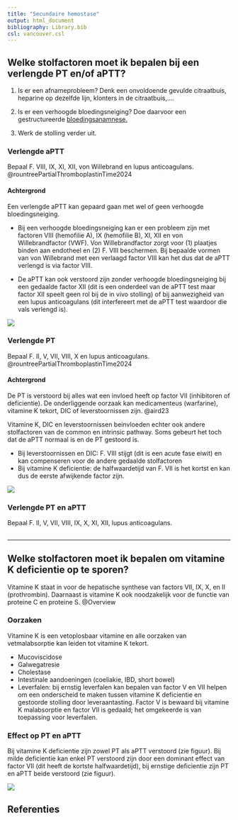```yaml
---
title: "Secundaire hemostase"
output: html_document
bibliography: Library.bib
csl: vancouver.csl
---
```



<!-- Dhttps://pmc.ncbi.nlm.nih.gov/articles/PMC4087534/#:~:text=In%20acute%20liver%20failure%2C%20plasma,with%20vWf%20is%20usually%20elevated. todo-->

<!-- Dhttps://pmc.ncbi.nlm.nih.gov/articles/PMC6710154/ todo-->

## Welke stolfactoren moet ik bepalen bij een verlengde PT en/of aPTT? {.tabset}

1. Is er een afnameprobleem? Denk een onvoldoende gevulde
citraatbuis, heparine op dezelfde lijn, klonters in de citraatbuis,....

2. Is er een verhoogde bloedingsneiging? Doe daarvoor een gestructureerde [bloedingsanamnese.](./bloedingsanamnese.html) 

3. Werk de stolling verder uit.

### Verlengde aPTT 

Bepaal F. VIII, IX, XI, XII, von Willebrand en lupus anticoagulans. @rountreePartialThromboplastinTime2024

#### Achtergrond  

Een verlengde aPTT kan gepaard gaan met wel of geen verhoogde
bloedingsneiging.

- Bij een verhoogde bloedingsneiging kan er een probleem zijn met factoren
VIII (hemofilie A), IX (hemofilie B), XI, XII en von Willebrandfactor (VWF). Von Willebrandfactor zorgt voor (1) plaatjes binden aan endotheel en (2) F. VIII beschermen. Bij bepaalde vormen van von Willebrand met een verlaagd factor VIII kan het dus dat de aPTT verlengd is via factor VIII.

- De aPTT kan ook verstoord zijn zonder verhoogde bloedingsneiging bij een
gedaalde factor XII (dit is een onderdeel van de aPTT test maar factor
XII speelt geen rol bij de in vivo stolling) of bij aanwezigheid van een
lupus anticoagulans (dit interfereert met de aPTT test waardoor die vals
verlengd is).

![](./images/aPTT.drawio.svg)

### Verlengde PT

Bepaal F. II, V, VII, VIII, X en lupus anticoagulans. @rountreePartialThromboplastinTime2024

#### Achtergrond

De PT is verstoord bij alles wat een invloed heeft op factor VII
(inhibitoren of deficientie). De onderliggende oorzaak kan medicamenteus
(warfarine), vitamine K tekort, DIC of leverstoornissen zijn. @aird23

Vitamine K, DIC en leverstoornissen beinvloeden echter ook andere
stolfactoren van de common en intrinsic pathway. Soms gebeurt het toch
dat de aPTT normaal is en de PT gestoord is.

-   Bij leverstoornissen en DIC: F. VIII stijgt (dit is een acute fase
    eiwit) en kan compenseren voor de andere gedaalde stolfactoren
-   Bij vitamine K deficientie: de halfwaardetijd van F. VII is het
    kortst en kan dus de eerste afwijkende factor zijn.

![](./images/PT.drawio.svg)

### Verlengde PT en aPTT

Bepaal F. II, V, VII, VIII, IX, X, XI, XII, lupus anticoagulans.

## 

---

## Welke stolfactoren moet ik bepalen om vitamine K deficientie op te sporen?

Vitamine K staat in voor de hepatische synthese van factors VII, IX, X,
en II (prothrombin). Daarnaast is vitamine K ook noodzakelijk voor de
functie van proteine C en proteine S. @Overview

### Oorzaken

Vitamine K is een vetoplosbaar vitamine en alle oorzaken van
vetmalabsorptie kan leiden tot vitamine K tekort.

-   Mucoviscidose
-   Galwegatresie
-   Cholestase
-   Intestinale aandoeningen (coeliakie, IBD, short bowel)
-   Leverfalen: bij ernstig leverfalen kan bepalen van factor V en VII
    helpen om een onderscheid te maken tussen vitamine K deficientie en
    gestoorde stolling door leveraantasting. Factor V is bewaard bij
    vitamine K malabsorptie en factor VII is gedaald; het omgekeerde is
    van toepassing voor leverfalen.

### Effect op PT en aPTT

Bij vitamine K deficientie zijn zowel PT als aPTT verstoord (zie
figuur). Bij milde deficientie kan enkel PT verstoord zijn door een
dominant effect van factor VII (dit heeft de kortste halfwaardetijd),
bij ernstige deficientie zijn PT en aPTT beide verstoord (zie figuur).

![](./images/vitK.drawio.svg)


## Referenties

::: #refs
:::
